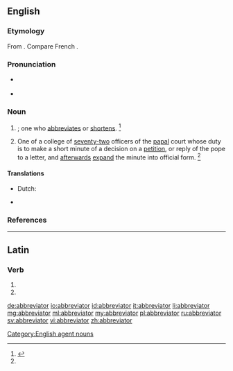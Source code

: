 ==English==

===Etymology===
From {{etyl|LL.|en}} {{term/t|la|abbreviātor}}. Compare French {{term|abbréviateur|lang=fr}}.

===Pronunciation===
* {{a|RP}} {{IPA|/əˈbɹiː.viˌeɪ.tə/}}
* {{a|GenAm}} {{IPA|/əˈbɹi.viˌeɪ.tɚ/}}

===Noun===
{{en-noun}}

# {{non-gloss definition|[[agent noun|Agent noun]] of [[abbreviate]]}}; one who [[abbreviates]] or [[shortens]]. {{defdate|Early 16<sup>th</sup> century.}}<ref name=SOED>{{R:SOED5|page=3}}</ref>
# {{context|history|Roman Catholicism|lang=en}} One of a college of [[seventy-two]] officers of the [[papal]] court whose duty is to make a short minute of a decision on a [[petition]], or reply of the pope to a letter, and [[afterwards]] [[expand]] the minute into official form. {{defdate|Mid 16<sup>th</sup> century.}}<ref name=SOED/>

====Translations====
{{trans-top|one who abbreviates}}
* Dutch: {{t|nl|afkorter|m}}
{{trans-mid}}
{{trans-bottom}}
{{trans-top|papal officer}}
{{trans-mid}}
{{trans-bottom}}
{{checktrans-top}}
* {{ttbc|pt}} {{t|pt|abreviador}} <!-- definition (1) or (2)? -->
{{checktrans-bottom}}

===References===
<references/>

[[Category:English agent nouns]]

----

==Latin==

===Verb===
{{la-verb-form|abbreviātor}}

# {{conjugation of|abbreviō||2|s|fut|pass|imp|lang=la}}
# {{conjugation of|abbreviō||3|s|fut|pass|imp|lang=la}}

[[de:abbreviator]]
[[io:abbreviator]]
[[id:abbreviator]]
[[it:abbreviator]]
[[li:abbreviator]]
[[mg:abbreviator]]
[[ml:abbreviator]]
[[my:abbreviator]]
[[pl:abbreviator]]
[[ru:abbreviator]]
[[sv:abbreviator]]
[[vi:abbreviator]]
[[zh:abbreviator]]
